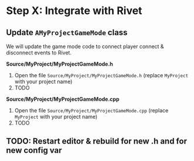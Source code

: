 # Step X: Integrate with Rivet

## Update `AMyProjectGameMode` class

We will update the game mode code to connect player connect & disconnect events to Rivet.

**Source/MyProject/MyProjectGameMode.h**

1. Open the file `Source/MyProject/MyProjectGameMode.h` (replace `MyProject` with your project name)
2. TODO

**Source/MyProject/MyProjectGameMode.cpp**

1. Open the file `Source/MyProject/MyProjectGameMode.cpp` (replace `MyProject` with your project name)
2. TODO


## TODO: Restart editor & rebuild for new .h and for new config var

